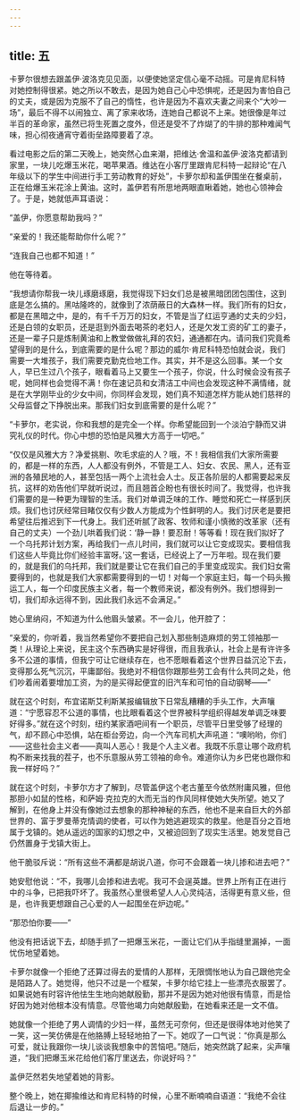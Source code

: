 ```yaml
---
---
---
```

title: 五
---




卡萝尔很想去跟盖伊·波洛克见见面，以便使她坚定信心毫不动摇。可是肯尼科特对她控制得很紧。她之所以不敢去，是因为她自己心中恐惧呢，还是因为害怕自己的丈夫，或是因为克服不了自己的惰性，也许是因为不喜欢夫妻之间来个“大吵一场”，最后不得不以闹独立、离了家来收场，连她自己都说不上来。她很像是年过半百的革命家，虽然已将生死置之度外，但还是受不了炸煳了的牛排的那种难闻气味，担心彻夜通宵守着街垒路障要着了凉。

看过电影之后的第二天晚上，她突然心血来潮，把维达·舍温和盖伊·波洛克都请到家里，一块儿吃爆玉米花，喝苹果酒。维达在小客厅里跟肯尼科特一起辩论“在八年级以下的学生中间进行手工劳动教育的好处”，卡萝尔却和盖伊围坐在餐桌前，正在给爆玉米花涂上黄油。这时，盖伊若有所思地两眼直瞅着她，她也心领神会了。于是，她就低声耳语说：

“盖伊，你愿意帮助我吗？”

“亲爱的！我还能帮助你什么呢？”

“连我自己也都不知道！”

他在等待着。

“我想请你帮我一块儿琢磨琢磨，我觉得现下妇女们总是被黑暗团团包围住，这到底是怎么搞的。黑咕隆咚的，就像到了浓荫蔽日的大森林一样。我们所有的妇女，都是在黑暗之中，是的，有千千万万的妇女，不管是当了红运亨通的丈夫的少妇，还是白领的女职员，还是逛到外面去喝茶的老妇人，还是欠发工资的矿工的妻子，还是一辈子只是炼制黄油和上教堂做做礼拜的农妇，通通都在内。请问我们究竟希望得到的是什么，到底需要的是什么呢？那边的威尔·肯尼科特恐怕就会说，我们需要一大堆孩子，我们需要克勤克俭地工作。其实，并不是这么回事。某一个女人，早已生过八个孩子，眼看着马上又要生一个孩子，你说，什么时候会没有孩子呢，她同样也会觉得不满！你在速记员和女清洁工中间也会发现这种不满情绪，就是在大学刚毕业的少女中间，你同样会发现，她们真不知道怎样方能从她们慈祥的父母监督之下挣脱出来。那我们妇女到底需要的是什么呢？”

“卡萝尔，老实说，你和我想的是完全一个样。你希望能回到一个淡泊宁静而又讲究礼仪的时代。你心中想的恐怕是风雅大方高于一切吧。”

“仅仅是风雅大方？净爱挑剔、吹毛求疵的人？哦，不！我相信我们大家所需要的，都是一样的东西，人人都没有例外，不管是工人、妇女、农民、黑人，还有亚洲的各殖民地的人，甚至包括一两个上流社会人士。反正各阶层的人都需要起来反抗，这样的劝告他们早就听说过，而且翘首企盼也有很长时间了。我觉得，也许我们需要的是一种更为理智的生活。我们对单调乏味的工作、睡觉和死亡一样感到厌烦。我们也讨厌经常目睹仅仅有少数人方能成为个性鲜明的人。我们讨厌老是要把希望往后推迟到下一代身上。我们还听腻了政客、牧师和谨小慎微的改革家（还有自己的丈夫）一个劲儿哄着我们说：‘静一静！要忍耐！等等看！现在我们拟好了一个乌托邦计划方案，再给我们一点儿时间，我们就可以让它变成现实。要相信我们这些人毕竟比你们经验丰富呀。’这一套话，已经说上了一万年啦。现在我们要的，就是我们的乌托邦，我们就是要让它在我们自己的手里变成现实。我们妇女需要得到的，也就是我们大家都需要得到的一切！对每一个家庭主妇，每一个码头搬运工人，每一个印度民族主义者，每一个教师来说，都没有例外。我们想得到一切，我们却永远得不到，因此我们永远不会满足。”

她心里纳闷，不知道为什么他眉头皱紧。不一会儿，他开腔了：

“亲爱的，你听着，我当然希望你不要把自己划入那些制造麻烦的劳工领袖那一类！从理论上来说，民主这个东西确实是好得很，而且我承认，社会上是有许许多多不公道的事情，但我宁可让它继续存在，也不愿眼看着这个世界日益沉沦下去，变得那么死气沉沉，平庸鄙俗。我绝对不相信你跟那些劳工会有什么共同之处，他们吵着闹着要增加工资，为的是买得起便宜的旧汽车和可怕的自动钢琴——”

就在这个时刻，布宜诺斯艾利斯某报编辑放下日常乱糟糟的手头工作，大声嚷道：“宁愿容忍不公道的事情，也比眼看着这个世界被科学组织得越发单调乏味要好得多。”就在这个时刻，纽约某家酒吧间有一个职员，尽管平日里受够了经理的气，却不顾心中恐惧，站在柜台旁边，向一个汽车司机大声吼道：“噢哟哟，你们——这些社会主义者——真叫人恶心！我是个人主义者。我既不乐意让哪个政府机构不断来找我的茬子，也不乐意服从劳工领袖的命令。难道你认为乡巴佬也跟你和我一样好吗？”

就在这个时刻，卡萝尔方才了解到，尽管盖伊这个老古董至今依然附庸风雅，但他那胆小如鼠的性格，和萨姆·克拉克的大而无当的作风同样使她大失所望。她又了解到，在他身上并没有像她过去想象的那种神秘的东西，他也不是来自巨大的外部世界的、富于罗曼蒂克情调的使者，可以作为她逃避现实的救星。他是百分之百地属于戈镇的。她从遥远的国家的幻想之中，又被迫回到了现实生活里。她发觉自己仍然置身于戈镇大街上。

他干脆驳斥说：“所有这些不满都是胡说八道，你可不会跟着一块儿掺和进去吧？”

她安慰他说：“不，我哪儿会掺和进去呢。我可不会逞英雄。世界上所有正在进行中的斗争，已把我吓坏了。我虽然心里很希望人人心灵纯洁，活得更有意义些，但是，也许我更想跟自己心爱的人一起围坐在炉边呢。”

“那恐怕你要——”

他没有把话说下去，却随手抓了一把爆玉米花，一面让它们从手指缝里漏掉，一面忧伤地望着她。

卡萝尔就像一个拒绝了还算过得去的爱情的人那样，无限惆怅地认为自己跟他完全是陌路人了。她觉得，他只不过是一个框架，卡萝尔给它挂上一些漂亮衣服罢了。如果说她有时容许他怯生生地向她献殷勤，那并不是因为她对他很有情意，而是恰好因为她对他根本没有情意。尽管他竭力向她献殷勤，在她看来还是一文不值。

她就像一个拒绝了男人调情的少妇一样，虽然无可奈何，但还是很得体地对他笑了一笑，这一笑仿佛是在他胳膊上轻轻地拍了一下。她叹了一口气说：“你真是那么可爱，就让我跟你一块儿谈谈我想象中的苦恼吧。”随后，她突然跳了起来，尖声嚷道，“我们把爆玉米花给他们客厅里送去，你说好吗？”

盖伊茫然若失地望着她的背影。

整个晚上，她在揶揄维达和肯尼科特的时候，心里不断喃喃自语道：“我绝不会往后退让一步的。”